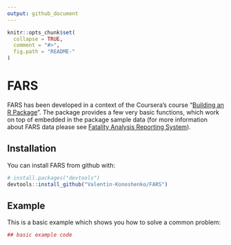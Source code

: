 ```yaml
---
output: github_document
---
```


<!-- README.md is generated from README.Rmd. Please edit that file -->

```r
knitr::opts_chunk$set(
  collapse = TRUE,
  comment = "#>",
  fig.path = "README-"
)
```

# FARS

FARS has been developed in a context of the Coursera's course "[Building an R Package](https://www.coursera.org/learn/r-packages/home/welcome)". 
The package provides a few very basic functions, which work on top of embedded in the package sample data (for more information about FARS data please see [Fatality Analysis Reporting System](https://www.nhtsa.gov/research-data/fatality-analysis-reporting-system-fars)).

## Installation

You can install FARS from github with:

```r
# install.packages("devtools")
devtools::install_github("Valentin-Konoshenko/FARS")
```

## Example

This is a basic example which shows you how to solve a common problem:

```r
## basic example code
```
